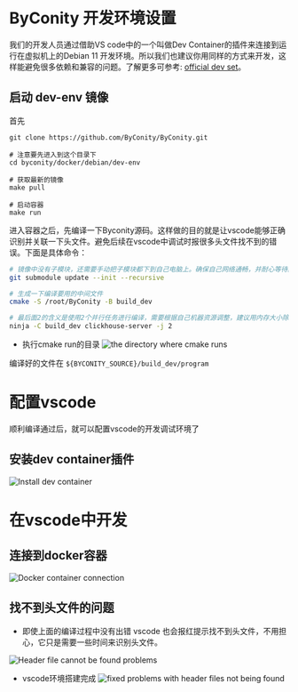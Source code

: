 # ByConity 开发环境设置

我们的开发人员通过借助VS code中的一个叫做Dev Container的插件来连接到运行在虚拟机上的Debian 11 开发环境。所以我们也建议你用同样的方式来开发，这样能避免很多依赖和兼容的问题。了解更多可参考: [official dev set](https://github.com/ByConity/ByConity/blob/master/docker/debian/dev-env/README.md)。

## 启动 dev-env 镜像

首先

```shell 
git clone https://github.com/ByConity/ByConity.git

# 注意要先进入到这个目录下
cd byconity/docker/debian/dev-env

# 获取最新的镜像
make pull

# 启动容器 
make run
```

进入容器之后，先编译一下Byconity源码。这样做的目的就是让vscode能够正确识别并关联一下头文件。避免后续在vscode中调试时报很多头文件找不到的错误。下面是具体命令：
```bash
# 镜像中没有子模块，还需要手动把子模块都下到自己电脑上。确保自己网络通畅，并耐心等待。这个命令是在容器的根目录下执行的，就是刚进去时所在目录执行的，不需要切换目录。
git submodule update --init --recursive

# 生成一下编译要用的中间文件
cmake -S /root/ByConity -B build_dev

# 最后面2的含义是使用2个并行任务进行编译，需要根据自己机器资源调整，建议用内存大小除以4，如8g内存就用2个并行任务编译。
ninja -C build_dev clickhouse-server -j 2
```

- 执行cmake run的目录
![the directory where cmake runs](<.asset/the directory where cmake runs.jpg>)

编译好的文件在 `${BYCONITY_SOURCE}/build_dev/program`

# 配置vscode
顺利编译通过后，就可以配置vscode的开发调试环境了

## 安装dev container插件

![Install dev container](<.asset/Install dev container.jpg>)

# 在vscode中开发

## 连接到docker容器

![Docker container connection](<.asset/Open the development container in vscode.jpg>)

## 找不到头文件的问题

- 即使上面的编译过程中没有出错 vscode 也会报红提示找不到头文件，不用担心，它只是需要一些时间来识别头文件。

![Header file cannot be found problems](<.asset/Header file cannot be found problems.jpg>)

- vscode环境搭建完成
![fixed problems with header files not being found](<.asset/fixed problems with header files not being found.jpg>)
